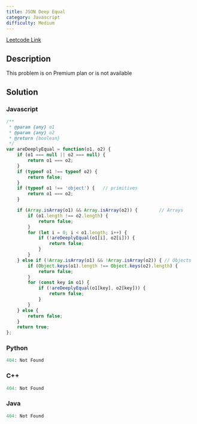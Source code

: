 ```yaml
---
title: JSON Deep Equal
category: Javascript
difficulty: Medium
---
```


<Callout>

[Leetcode Link](https://leetcode.com/problems/json-deep-equal)

</Callout>

## Description
This problem is on Premium plan or is not available

## Solution

### Javascript
```javascript
/**
 * @param {any} o1
 * @param {any} o2
 * @return {boolean}
 */
var areDeeplyEqual = function(o1, o2) {
    if (o1 === null || o2 === null) {
        return o1 === o2;
    }
    if (typeof o1 !== typeof o2) { 
        return false;
    }
    if (typeof o1 !== 'object') {   // primitives
        return o1 === o2;
    }

    if (Array.isArray(o1) && Array.isArray(o2)) {        // Arrays
        if (o1.length !== o2.length) {
            return false;
        }
        for (let i = 0; i < o1.length; i++) {
            if (!areDeeplyEqual(o1[i], o2[i])) {
                return false;
            }
        }
    } else if (!Array.isArray(o1) && !Array.isArray(o2)) { // Objects
        if (Object.keys(o1).length !== Object.keys(o2).length) {
            return false;
        }
        for (const key in o1) {
            if (!areDeeplyEqual(o1[key], o2[key])) {
                return false;
            }
        }
    } else {
        return false;
    }
    return true;
};

```
### Python
```python
404: Not Found
```
### C++
```cpp
404: Not Found
```
### Java
```java
404: Not Found
```



